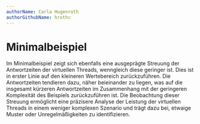 ```yaml
---
authorName: Carla Hugenroth
authorGithubName: hrothc
---
```



# Minimalbeispiel

Im Minimalbeispiel zeigt sich ebenfalls eine ausgeprägte Streuung der Antwortzeiten der
virtuellen Threads, wenngleich diese geringer ist. Dies ist in erster Linie auf den kleineren
Wertebereich zurückzuführen. Die Antwortzeiten tendieren dazu, näher beieinander zu liegen,
was auf die insgesamt kürzeren Antwortzeiten im Zusammenhang mit der geringeren Komplexität
des Beispiels zurückzuführen ist. Die Beobachtung dieser Streuung ermöglicht eine präzisere
Analyse der Leistung der virtuellen Threads in einem weniger komplexen Szenario und trägt dazu
bei, etwaige Muster oder Unregelmäßigkeiten zu identifizieren.

<ScalableImage
  fullWidth
  src="/images/mb_response_time.png"
  alt="Messungen der Antwortzeit innerhalb des Minimalbeispiels ohne Datenbank (Platform Threads vs Virtual Threads)"
  description="Abbildung X - Quelle: Eigene Anfertigung"
/>
